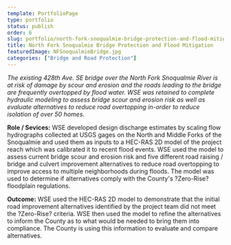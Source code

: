 ```yaml
---
template: PortfolioPage
type: portfolio
status: publish
order: 6
slug: portfolio/north-fork-snoqualmie-bridge-protection-and-flood-mitigation
title: North Fork Snoqualmie Bridge Protection and Flood Mitigation
featuredImage: NFSnoqualmieBridge.jpg
categories: ["Bridge and Road Protection"]
---
```


_The existing 428th Ave. SE bridge over the North Fork Snoqualmie River is at risk of damage by scour and erosion and the roads leading to the bridge are frequently overtopped by flood water. WSE was retained to complete hydraulic modeling to assess bridge scour and erosion risk as well as evaluate alternatives to reduce road overtopping in-order to reduce isolation of over 50 homes._

  

**Role / Sevices:** WSE developed design discharge estimates by scaling flow hydrographs collected at USGS gages on the North and Middle Forks of the Snoqualmie and used them as inputs to a HEC-RAS 2D model of the project reach which was calibrated it to recent flood events. WSE used the model to assess current bridge scour and erosion risk and five different road raising / bridge and culvert improvement alternatives to reduce road overtopping to improve access to multiple neighborhoods during floods. The model was used to determine if alternatives comply with the County's ?Zero-Rise? floodplain regulations.

  
**Outcome:** WSE used the HEC-RAS 2D model to demonstrate that the initial road improvement alternatives identified by the project team did not meet the ?Zero-Rise? criteria. WSE then used the model to refine the alternatives to inform the County as to what would be needed to bring them into compliance. The County is using this information to evaluate and compare alternatives.